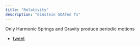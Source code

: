 ```yaml
---
title: "Relativity"
description: "Einstein GOATed fs"
---
```


Only Harmonic Springs and Gravity produce periodic motions

- [tweet](https://twitter.com/gabrielpeyre/status/1646015289023422464?s=20)